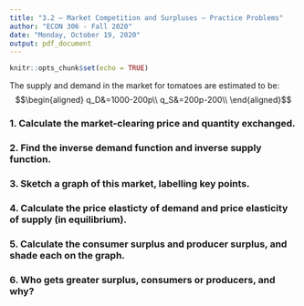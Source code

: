 ```yaml
---
title: "3.2 — Market Competition and Surpluses — Practice Problems"
author: "ECON 306 - Fall 2020"
date: "Monday, October 19, 2020"
output: pdf_document
---
```


```r
knitr::opts_chunk$set(echo = TRUE)
```

The supply and demand in the market for tomatoes are estimated to be:
$$\begin{aligned}
q_D&=1000-200p\\
q_S&=200p-200\\ \end{aligned}$$

### 1. Calculate the market-clearing price and quantity exchanged.

### 2. Find the inverse demand function and inverse supply function.

### 3. Sketch a graph of this market, labelling key points.

### 4. Calculate the price elasticty of demand and price elasticity of supply (in equilibrium).

### 5. Calculate the consumer surplus and producer surplus, and shade each on the graph.

### 6. Who gets greater surplus, consumers or producers, and why?